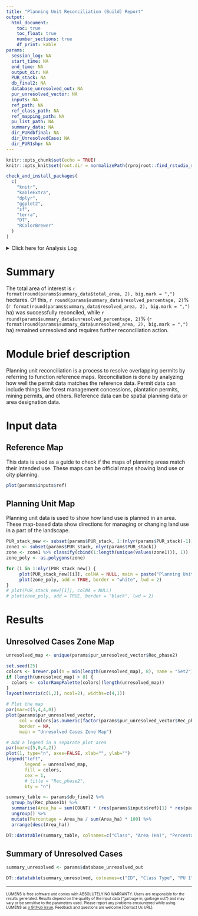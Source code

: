 ```yaml
---
title: "Planning Unit Reconciliation (Build) Report"
output: 
  html_document:
    toc: true
    toc_float: true
    number_sections: true
    df_print: kable
params:
  session_log: NA
  start_time: NA
  end_time: NA
  output_dir: NA
  PUR_stack: NA
  db_final2: NA
  database_unresolved_out: NA
  pur_unresolved_vector: NA
  inputs: NA
  ref_path: NA
  ref_class_path: NA
  ref_mapping_path: NA
  pu_list_path: NA
  summary_data: NA
  dir_PURdbfinal: NA
  dir_UnresolvedCase: NA
  dir_PUR1shp: NA
---
```


```r
knitr::opts_chunk$set(echo = TRUE)
knitr::opts_knit$set(root.dir = normalizePath(rprojroot::find_rstudio_root_file()))
```

```r
check_and_install_packages(
  c(
    "knitr",
    "kableExtra",
    "dplyr",
    "ggplot2",
    "sf",
    "terra",
    "DT",
    "RColorBrewer"
  )
)
```

<details><summary>Click here for Analysis Log</summary>

```r

analysis_log <- tribble(
  ~Category, ~Details,
  "Analysis Start", params$start_time,
  "Analysis End", params$end_time,
  "Input Data and Parameters", "",
  "1. Reference map", params$ref_path,
  "2. Reference class table", params$ref_class_path,
  "3. Reference class table for reference map", params$ref_mapping_path,
  "4. Planning unit map", paste(params$inputs$pu_lut_list),
  "Output Files", "",
  "Output workspace", paste0(getwd(), params$output_dir),
  "1. Planning unit build table", file.path(params$output_dir, params$dir_PURdbfinal),   
  "2. Unresolved Case table", file.path(params$output_dir, params$dir_UnresolvedCase),
  "3. Planning unit build map", file.path(params$output_dir, params$dir_PUR1shp),
  "Session Summary", "",
) %>% rbind(format_session_info_table())

analysis_log %>% kbl(caption = "Analysis Log", escape = FALSE) %>%
  kable_paper("hover", full_width = F )
```

</details>

# Summary

The total area of interest is `r format(round(params$summary_data$total_area, 2), big.mark = ",")` hectares. Of this, `r round(params$summary_data$resolved_percentage, 2)`% (`r format(round(params$summary_data$resolved_area, 2), big.mark = ",")` ha) was successfully reconciled, while `r round(params$summary_data$unresolved_percentage, 2)`% (`r format(round(params$summary_data$unresolved_area, 2), big.mark = ",")` ha) remained unresolved and requires further reconciliation action.

# Module brief description

Planning unit reconciliation is a process to resolve overlapping permits by referring to function reference maps. Reconciliation is done by analyzing how well the permit data matches the reference data. Permit data can include things like forest management concessions, plantation permits, mining permits, and others. Reference data can be spatial planning data or area designation data.

# Input data

## Reference Map

This data is used as a guide to check if the maps of planning areas match their intended use. These maps can be official maps showing land use or city planning.

```r

plot(params$inputs$ref)
```

## Planning Unit Map

Planning unit data is used to show how land use is planned in an area. These map-based data show directions for managing or changing land use in a part of the landscape.

```r

PUR_stack_new <- subset(params$PUR_stack, 1:(nlyr(params$PUR_stack)-1))
zone1 <- subset(params$PUR_stack, nlyr(params$PUR_stack))
zone <- zone1 %>% classify(cbind(1:length(unique(values(zone1))), 1))
zone_poly <- as.polygons(zone)

for (i in 1:nlyr(PUR_stack_new)) {
     plot(PUR_stack_new[[i]], colNA = NULL, main = paste("Planning Unit", i))
     plot(zone_poly, add = TRUE, border = "white", lwd = 2)
}
# plot(PUR_stack_new[[1]], colNA = NULL)
# plot(zone_poly, add = TRUE, border = "black", lwd = 2)
```

# Results

## Unresolved Cases Zone Map

```r

unresolved_map <- unique(params$pur_unresolved_vector$Rec_phase2)

set.seed(25)
colors <- brewer.pal(n = min(length(unresolved_map), 8), name = "Set2")
if (length(unresolved_map) > 8) {
  colors <- colorRampPalette(colors)(length(unresolved_map))
}
layout(matrix(c(1,2), ncol=2), widths=c(4,1))

# Plot the map
par(mar=c(5,4,4,0)) 
plot(params$pur_unresolved_vector, 
     col = colors[as.numeric(factor(params$pur_unresolved_vector$Rec_phase2))], 
     border = NA, 
     main = "Unresolved Cases Zone Map")

# Add a legend in a separate plot area
par(mar=c(5,0,4,2))
plot(1, type="n", axes=FALSE, xlab="", ylab="")
legend("left", 
       legend = unresolved_map, 
       fill = colors, 
       cex = 1,
       # title = "Rec_phase2",
       bty = "n")
```

```r
summary_table <- params$db_final2 %>%
  group_by(Rec_phase1b) %>%
  summarise(Area_ha = sum(COUNT) * (res(params$inputs$ref)[1] * res(params$inputs$ref)[2] / 10000)) %>%
  ungroup() %>%
  mutate(Percentage = Area_ha / sum(Area_ha) * 100) %>%
  arrange(desc(Area_ha))

DT::datatable(summary_table, colnames=c("Class", "Area (Ha)", "Percentage (%)"))
```

## Summary of Unresolved Cases

```r
summary_unresolved <- params$database_unresolved_out

DT::datatable(summary_unresolved, colnames=c("ID", "Class Type", "PU 1", "PU 2", "PU 3", "PU 4", "Reference", "Area (Ha)"))
```

------------------------------------------------------------------------

<font size="1"> LUMENS is free software and comes with ABSOLUTELY NO WARRANTY. Users are responsible for the results generated. Results depend on the quality of the input data ("garbage in, garbage out") and may vary or be sensitive to the parameters used. Please report any problems encountered while using LUMENS as [a GitHub issue](https://github.com/icraf-indonesia/lumens-shiny/issues). Feedback and questions are welcome [Contact Us URL]. </font size>
